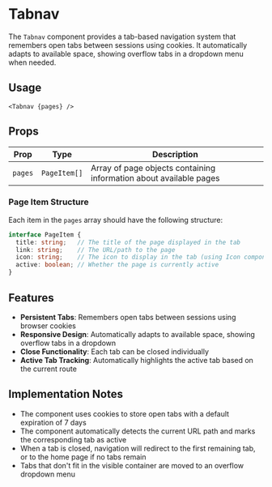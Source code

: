 
<Meta title="UI/General/TabNav" />

# Tabnav

The `Tabnav` component provides a tab-based navigation system that remembers open tabs between sessions using cookies. It automatically adapts to available space, showing overflow tabs in a dropdown menu when needed.

## Usage

```svelte
<Tabnav {pages} />
```

## Props

| Prop | Type | Description |
| --- | --- | --- |
| `pages` | `PageItem[]` | Array of page objects containing information about available pages |

### Page Item Structure

Each item in the `pages` array should have the following structure:

```typescript
interface PageItem {
  title: string;   // The title of the page displayed in the tab
  link: string;    // The URL/path to the page
  icon: string;    // The icon to display in the tab (using Icon component)
  active: boolean; // Whether the page is currently active
}
```

## Features

- **Persistent Tabs**: Remembers open tabs between sessions using browser cookies
- **Responsive Design**: Automatically adapts to available space, showing overflow tabs in a dropdown
- **Close Functionality**: Each tab can be closed individually
- **Active Tab Tracking**: Automatically highlights the active tab based on the current route

## Implementation Notes

- The component uses cookies to store open tabs with a default expiration of 7 days
- The component automatically detects the current URL path and marks the corresponding tab as active
- When a tab is closed, navigation will redirect to the first remaining tab, or to the home page if no tabs remain
- Tabs that don't fit in the visible container are moved to an overflow dropdown menu